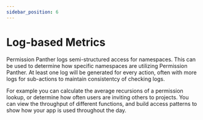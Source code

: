 ```yaml
---
sidebar_position: 6
---
```



# Log-based Metrics

Permission Panther logs semi-structured access for namespaces. This can be used to determine how specific namespaces are utilizing Permission Panther. At least one log will be generated for every action, often with more logs for sub-actions to maintain consistentcy of checking logs.

For example you can calculate the average recursions of a permission lookup, or determine how often users are inviting others to projects. You can view the throughput of different functions, and build access patterns to show how your app is used throughout the day.
